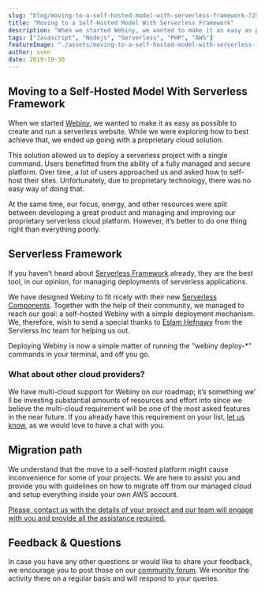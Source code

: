 ```yaml
---
slug: "blog/moving-to-a-self-hosted-model-with-serverless-framework-72548075694e"
title: "Moving to a Self-Hosted Model With Serverless Framework"
description: "When we started Webiny, we wanted to make it as easy as possible to create and run a serverless website. While we were exploring how to"
tags: ["Javascript", "Nodejs", "Serverless", "PHP", "AWS"]
featureImage: "./assets/moving-to-a-self-hosted-model-with-serverless-framework-72548075694e/max-4800-1ZvZV3mE-NcMoAJkmRQHh1A.jpeg"
author: sven
date: 2019-19-30
---
```


## **Moving to a Self-Hosted Model With Serverless Framework**

When we started [Webiny](https://www.webiny.com/), we wanted to make it as easy as possible to create and run a serverless website. While we were exploring how to best achieve that, we ended up going with a proprietary cloud solution.

This solution allowed us to deploy a serverless project with a single command. Users benefitted from the ability of a fully managed and secure platform. Over time, a lot of users approached us and asked how to self-host their sites. Unfortunately, due to proprietary technology, there was no easy way of doing that.

At the same time, our focus, energy, and other resources were split between developing a great product and managing and improving our proprietary serverless cloud platform. However, it’s better to do one thing right than everything poorly.

## Serverless Framework

If you haven’t heard about [Serverless Framework](https://serverless.com/) already, they are the best tool, in our opinion, for managing deployments of serverless applications.

We have designed Webiny to fit nicely with their new [Serverless Components](https://serverless.com/components/). Together with the help of their community, we managed to reach our goal: a self-hosted Webiny with a simple deployment mechanism. We, therefore, wish to send a special thanks to [Eslam Hefnawy](https://serverless.com/author/eslamhefnawy/) from the Servlerss Inc team for helping us out.

Deploying Webiny is now a simple matter of running the “webiny deploy-\*” commands in your terminal, and off you go.

### What about other cloud providers?

We have multi-cloud support for Webiny on our roadmap; it’s something we’ ll be investing substantial amounts of resources and effort into since we believe the multi-cloud requirement will be one of the most asked features in the near future. If you already have this requirement on your list, [let us know](https://www.webiny.com/contact-us), as we would love to have a chat with you.

## Migration path

We understand that the move to a self-hosted platform might cause inconvenience for some of your projects. We are here to assist you and provide you with guidelines on how to migrate off from our managed cloud and setup everything inside your own AWS account.

[Please, contact us with the details of your project and our team will engage with you and provide all the assistance required.](https://www.webiny.com/contact-us)

## Feedback & Questions

In case you have any other questions or would like to share your feedback, we encourage you to post those on our [community forum](https://www.webiny.com/slack). We monitor the activity there on a regular basis and will respond to your queries.

